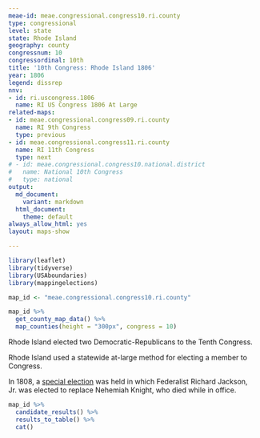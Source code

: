 ```yaml
---
meae-id: meae.congressional.congress10.ri.county
type: congressional
level: state
state: Rhode Island
geography: county
congressnum: 10
congressordinal: 10th
title: '10th Congress: Rhode Island 1806'
year: 1806
legend: dissrep
nnv:
- id: ri.uscongress.1806
  name: RI US Congress 1806 At Large
related-maps:
- id: meae.congressional.congress09.ri.county
  name: RI 9th Congress
  type: previous
- id: meae.congressional.congress11.ri.county
  name: RI 11th Congress
  type: next
# - id: meae.congressional.congress10.national.district
#   name: National 10th Congress
#   type: national
output:
  md_document:
    variant: markdown
  html_document:
    theme: default
always_allow_html: yes
layout: maps-show

---
```


```r
library(leaflet)
library(tidyverse)
library(USAboundaries)
library(mappingelections)

map_id <- "meae.congressional.congress10.ri.county"
```

<div class="map">

```r
map_id %>%
  get_county_map_data() %>%
  map_counties(height = "300px", congress = 10)
```

</div>

Rhode Island elected two Democratic-Republicans to the Tenth Congress.

Rhode Island used a statewide at-large method for electing a member to Congress.

In 1808, a [special election](https://elections.lib.tufts.edu/catalog/tufts:ri.uscongress.special.1808) was held in which Federalist Richard Jackson, Jr. was elected to replace Nehemiah Knight, who died while in office.

<div class="results-table">

```r
map_id %>%
  candidate_results() %>%
  results_to_table() %>%
  cat()
```

</div>
